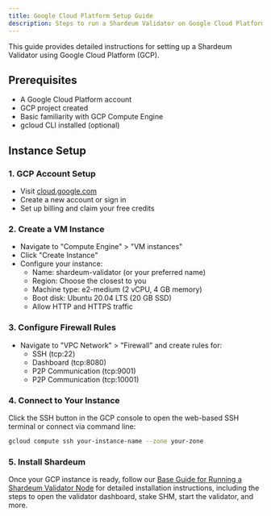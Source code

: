 ```yaml
---
title: Google Cloud Platform Setup Guide
description: Steps to run a Shardeum Validator on Google Cloud Platform (GCP)
---
```


This guide provides detailed instructions for setting up a Shardeum Validator using Google Cloud Platform (GCP).

## Prerequisites

- A Google Cloud Platform account
- GCP project created
- Basic familiarity with GCP Compute Engine
- gcloud CLI installed (optional)

## Instance Setup

### 1. GCP Account Setup
- Visit [cloud.google.com](https://cloud.google.com)
- Create a new account or sign in
- Set up billing and claim your free credits

### 2. Create a VM Instance
- Navigate to "Compute Engine" > "VM instances"
- Click "Create Instance"
- Configure your instance:
  - Name: shardeum-validator (or your preferred name)
  - Region: Choose the closest to you
  - Machine type: e2-medium (2 vCPU, 4 GB memory)
  - Boot disk: Ubuntu 20.04 LTS (20 GB SSD)
  - Allow HTTP and HTTPS traffic


### 3. Configure Firewall Rules
- Navigate to "VPC Network" > "Firewall" and create rules for:
  - SSH (tcp:22)
  - Dashboard (tcp:8080)
  - P2P Communication (tcp:9001)
  - P2P Communication (tcp:10001)

### 4. Connect to Your Instance
Click the SSH button in the GCP console to open the web-based SSH terminal or connect via command line:
```bash
gcloud compute ssh your-instance-name --zone your-zone
```

### 5. Install Shardeum
Once your GCP instance is ready, follow our [Base Guide for Running a Shardeum Validator Node](/docs/node/run/validator/self-host#install-the-shardeum-validator) for detailed installation instructions, including the steps to open the validator dashboard, stake SHM, start the validator, and more.
